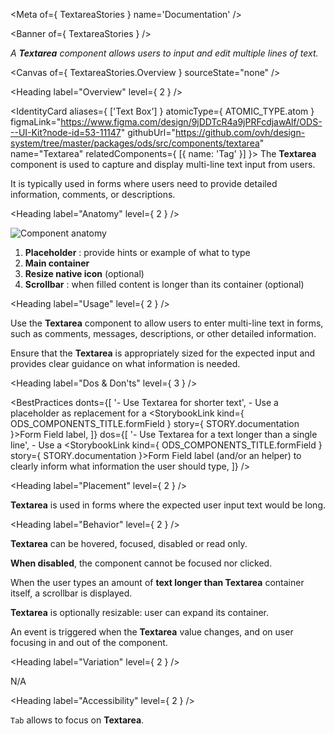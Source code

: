 
<Meta of={ TextareaStories } name='Documentation' />

<Banner of={ TextareaStories } />

_A **Textarea** component allows users to input and edit multiple lines of text._

<Canvas of={ TextareaStories.Overview } sourceState="none" />

<Heading label="Overview" level={ 2 } />

<IdentityCard aliases={ ['Text Box'] }
              atomicType={ ATOMIC_TYPE.atom }
              figmaLink="https://www.figma.com/design/9jDDTcR4a9jPRFcdjawAlf/ODS---UI-Kit?node-id=53-11147"
              githubUrl="https://github.com/ovh/design-system/tree/master/packages/ods/src/components/textarea"
              name="Textarea"
              relatedComponents={ [{ name: 'Tag' }] }>
  The **Textarea** component is used to capture and display multi-line text input from users.

  It is typically used in forms where users need to provide detailed information, comments, or descriptions.
</IdentityCard>

<Heading label="Anatomy" level={ 2 } />

![Component anatomy](components/textarea/anatomy.png "Component anatomy")

1. **Placeholder** : provide hints or example of what to type
2. **Main container**
3. **Resize native icon** (optional)
4. **Scrollbar** : when filled content is longer than its container (optional)

<Heading label="Usage" level={ 2 } />

Use the **Textarea** component to allow users to enter multi-line text in forms, such as comments, messages, descriptions, or other detailed information.

Ensure that the **Textarea** is appropriately sized for the expected input and provides clear guidance on what information is needed.

<Heading label="Dos & Don'ts" level={ 3 } />

<BestPractices
  donts={[
    '- Use Textarea for shorter text',
    <span>- Use a placeholder as replacement for a <StorybookLink kind={ ODS_COMPONENTS_TITLE.formField } story={ STORY.documentation }>Form Field</StorybookLink> label</span>,
  ]}
  dos={[
    '- Use Textarea for a text longer than a single line',
    <span>- Use a <StorybookLink kind={ ODS_COMPONENTS_TITLE.formField } story={ STORY.documentation }>Form Field</StorybookLink> label (and/or an helper) to clearly inform what information the user should type</span>,
  ]}
/>

<Heading label="Placement" level={ 2 } />

**Textarea** is used in forms where the expected user input text would be long.

<Heading label="Behavior" level={ 2 } />

**Textarea** can be hovered, focused, disabled or read only.

**When disabled**, the component cannot be focused nor clicked.

When the user types an amount of **text longer than Textarea** container itself, a scrollbar is displayed.

**Textarea** is optionally resizable: user can expand its container.

An event is triggered when the **Textarea** value changes, and on user focusing in and out of the component.

<Heading label="Variation" level={ 2 } />

N/A

<Heading label="Accessibility" level={ 2 } />

`Tab` allows to focus on **Textarea**.
